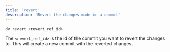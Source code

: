 ```yaml
---
title: 'revert'
description: 'Revert the changes made in a commit'
---
```


```bash
dv revert <revert_ref_id>
```

The `<revert_ref_id>` is the id of the commit you want to revert the changes to. This will create a new commit with the reverted changes.
